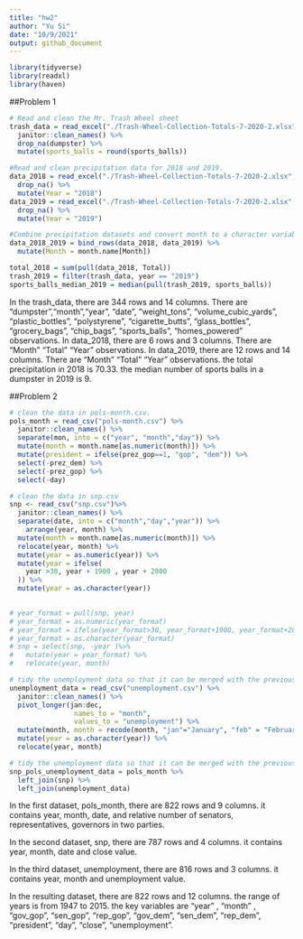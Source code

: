 ```yaml
---
title: "hw2"
author: "Yu Si"
date: "10/9/2021"
output: github_document
---
```

```r
library(tidyverse)
library(readxl)
library(haven)
```

##Problem 1
```r
# Read and clean the Mr. Trash Wheel sheet
trash_data = read_excel("./Trash-Wheel-Collection-Totals-7-2020-2.xlsx", col_names = TRUE, range = "A2:N534")%>% 
  janitor::clean_names() %>% 
  drop_na(dumpster) %>% 
  mutate(sports_balls = round(sports_balls))

#Read and clean precipitation data for 2018 and 2019. 
data_2018 = read_excel("./Trash-Wheel-Collection-Totals-7-2020-2.xlsx", sheet = 7, range = "A2:B14") %>% 
  drop_na() %>% 
  mutate(Year = "2018")
data_2019 = read_excel("./Trash-Wheel-Collection-Totals-7-2020-2.xlsx", sheet = 6, range = "A2:B14") %>% 
  drop_na() %>% 
  mutate(Year = "2019")

#Combine precipitation datasets and convert month to a character variable 
data_2018_2019 = bind_rows(data_2018, data_2019) %>% 
  mutate(Month = month.name[Month])

total_2018 = sum(pull(data_2018, Total))
trash_2019 = filter(trash_data, year == "2019")
sports_balls_median_2019 = median(pull(trash_2019, sports_balls))
```

In the trash_data, there are 344 rows and 14 columns. There are "dumpster","month","year", "date", "weight_tons", "volume_cubic_yards", "plastic_bottles", "polystyrene", "cigarette_butts", "glass_bottles", "grocery_bags", "chip_bags", "sports_balls", "homes_powered" observations. 
In data_2018, there are 6 rows and 3 columns. There are "Month" "Total" "Year" observations. 
In data_2019, there are 12 rows and 14 columns. There are "Month" "Total" "Year" observations. 
the total precipitation in 2018 is 70.33.
the median number of sports balls in a dumpster in 2019 is 9.

##Problem 2
```r
# clean the data in pols-month.csv. 
pols_month = read_csv("pols-month.csv") %>% 
  janitor::clean_names() %>%
  separate(mon, into = c("year", "month","day")) %>% 
  mutate(month = month.name[as.numeric(month)]) %>% 
  mutate(president = ifelse(prez_gop==1, "gop", "dem")) %>% 
  select(-prez_dem) %>% 
  select(-prez_gop) %>% 
  select(-day)

# clean the data in snp.csv
snp <- read_csv("snp.csv")%>% 
  janitor::clean_names() %>% 
  separate(date, into = c("month","day","year")) %>% 
    arrange(year, month) %>% 
  mutate(month = month.name[as.numeric(month)]) %>% 
  relocate(year, month) %>% 
  mutate(year = as.numeric(year)) %>% 
  mutate(year = ifelse(
    year >30, year + 1900 , year + 2000
  )) %>% 
  mutate(year = as.character(year))
  

# year_format = pull(snp, year)
# year_format = as.numeric(year_format)
# year_format = ifelse(year_format>30, year_format+1900, year_format+2000)
# year_format = as.character(year_format)
# snp = select(snp, -year )%>% 
#   mutate(year = year_format) %>% 
#   relocate(year, month)

# tidy the unemployment data so that it can be merged with the previous datasets.                
unemployment_data = read_csv("unemployment.csv") %>% 
  janitor::clean_names() %>%
  pivot_longer(jan:dec,
                names_to = "month",
                values_to = "unemployment") %>% 
  mutate(month, month = recode(month, "jan"="January", "feb" = "February",  "mar" = "March", "apr" = "April",  "may" = "May", "jun" = "June" , "jul" = "July", "aug"= "August",  "sep" = "September",  "oct"="October" , "nov" = "November", "dec" = "December")) %>% 
  mutate(year = as.character(year)) %>% 
  relocate(year, month)

# tidy the unemployment data so that it can be merged with the previous datasets. 
snp_pols_unemployment_data = pols_month %>% 
  left_join(snp) %>% 
  left_join(unemployment_data)


```
In the first dataset, pols_month, there are 822 rows and 9 columns. it contains year, month, date, and relative number of senators, representatives, governors in two parties. 

In the second dataset, snp, there are 787 rows and 4 columns. it contains year, month, date and close value. 

In the third dataset, unemployment, there are 816 rows and 3 columns. it contains year, month and unemployment value. 

In the resulting dataset, there are 822 rows and 12 columns. the range of years is from 1947 to 2015. the key variables are "year" , "month" , "gov_gop", "sen_gop", "rep_gop", "gov_dem", "sen_dem", "rep_dem", "president", "day",  "close",  "unemployment".